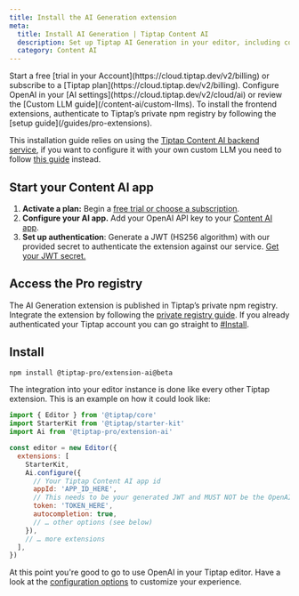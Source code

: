 ```yaml
---
title: Install the AI Generation extension
meta:
  title: Install AI Generation | Tiptap Content AI
  description: Set up Tiptap AI Generation in your editor, including configuring OpenAI keys and JWT authentication. More in the docs!
  category: Content AI
---
```


<Requirements>
    <RequirementItem label="1. Activate trial or subscribe">
        Start a free [trial in your Account](https://cloud.tiptap.dev/v2/billing) or subscribe to a [Tiptap plan](https://cloud.tiptap.dev/v2/billing).
    </RequirementItem>
    <RequirementItem label="2. Integrate an AI provider">
        Configure OpenAI in your [AI settings](https://cloud.tiptap.dev/v2/cloud/ai) or review the [Custom LLM guide](/content-ai/custom-llms).
    </RequirementItem>
    <RequirementItem label="3. Install from private registry">
        To install the frontend extensions, authenticate to Tiptap’s private npm registry by following the [setup guide](/guides/pro-extensions).
    </RequirementItem>
</Requirements>

This installation guide relies on using the [Tiptap Content AI backend service](https://cloud.tiptap.dev/v2/cloud/ai), if you want to configure it with your own custom LLM you need to follow [this guide](/content-ai/capabilities/generation/custom-llms) instead.

## Start your Content AI app
1. **Activate a plan:** Begin a [free trial or choose a subscription](https://cloud.tiptap.dev/v2/billing).
2. **Configure your AI app.** Add your OpenAI API key to your [Content AI app](https://cloud.tiptap.dev/v2/cloud/ai).
3. **Set up authentication**: Generate a JWT (HS256 algorithm) with our provided secret to authenticate the extension against our service. [Get your JWT secret.](https://cloud.tiptap.dev/v2/cloud/ai)

## Access the Pro registry
The AI Generation extension is published in Tiptap’s private npm registry. Integrate the extension by following the [private registry guide](/guides/pro-extensions). If you already authenticated your Tiptap account you can go straight to [#Install](#install).

## Install

```bash
npm install @tiptap-pro/extension-ai@beta
```

The integration into your editor instance is done like every other Tiptap extension. This is an example on how it could look like:

```js
import { Editor } from '@tiptap/core'
import StarterKit from '@tiptap/starter-kit'
import Ai from '@tiptap-pro/extension-ai'

const editor = new Editor({
  extensions: [
    StarterKit,
    Ai.configure({
      // Your Tiptap Content AI app id
      appId: 'APP_ID_HERE',
      // This needs to be your generated JWT and MUST NOT be the OpenAI API key!
      token: 'TOKEN_HERE',
      autocompletion: true,
      // … other options (see below)
    }),
    // … more extensions
  ],
})
```

At this point you're good to go to use OpenAI in your Tiptap editor. Have a look at the [configuration options](/content-ai/capabilities/generation/configure) to customize your experience.
